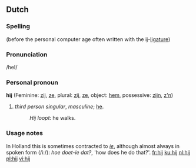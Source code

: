 == Dutch ==
===Spelling===
(before the personal computer age often written with the ij-[[ligature]])

===Pronunciation===

/heI/

===Personal pronoun===
'''hij'''  (Feminine: [[zij]], [[ze]], plural: [[zij]], [[ze]], object: [[hem]], possessive: [[zijn]], [[z'n]])

# ''third person singular'', ''masculine''; [[he]].
#:''Hij loopt'': he walks.

=== Usage notes ===

In Holland this is sometimes contracted to ''[[ie]]'', although almost always in spoken form (/i:/): ''hoe doet-ie dat?'', 'how does he do that?'.
[[fr:hij]]
[[ku:hij]]
[[nl:hij]]
[[pl:hij]]
[[vi:hij]]